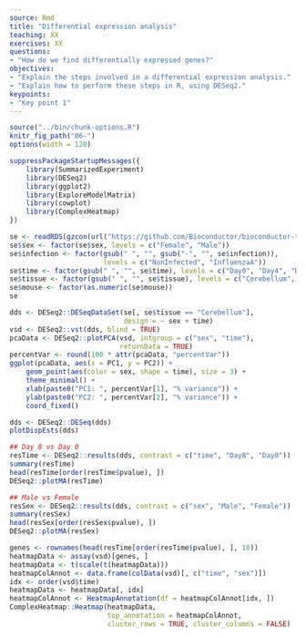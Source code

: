 ```yaml
---
source: Rmd
title: "Differential expression analysis"
teaching: XX
exercises: XX
questions:
- "How do we find differentially expressed genes?"
objectives:
- "Explain the steps involved in a differential expression analysis."
- "Explain how to perform these steps in R, using DESeq2."
keypoints:
- "Key point 1"
---
```


```r
source("../bin/chunk-options.R")
knitr_fig_path("06-")
options(width = 120)
```

```r
suppressPackageStartupMessages({
    library(SummarizedExperiment)
    library(DESeq2)
    library(ggplot2)
    library(ExploreModelMatrix)
    library(cowplot)
    library(ComplexHeatmap)
})
```

```r
se <- readRDS(gzcon(url("https://github.com/Bioconductor/bioconductor-teaching/blob/master/data/GSE96870/GSE96870_se.rds?raw=true")))
se$sex <- factor(se$sex, levels = c("Female", "Male"))
se$infection <- factor(gsub(" ", "", gsub("-", "", se$infection)),
                       levels = c("NonInfected", "InfluenzaA"))
se$time <- factor(gsub(" ", "", se$time), levels = c("Day0", "Day4", "Day8"))
se$tissue <- factor(gsub(" ", "", se$tissue), levels = c("Cerebellum", "Spinalcord"))
se$mouse <- factor(as.numeric(se$mouse))
se
```

```r
dds <- DESeq2::DESeqDataSet(se[, se$tissue == "Cerebellum"],
                            design = ~ sex + time)
vsd <- DESeq2::vst(dds, blind = TRUE)
pcaData <- DESeq2::plotPCA(vsd, intgroup = c("sex", "time"),
                           returnData = TRUE)
percentVar <- round(100 * attr(pcaData, "percentVar"))
ggplot(pcaData, aes(x = PC1, y = PC2)) +
    geom_point(aes(color = sex, shape = time), size = 3) +
    theme_minimal() +
    xlab(paste0("PC1: ", percentVar[1], "% variance")) +
    ylab(paste0("PC2: ", percentVar[2], "% variance")) +
    coord_fixed()
```

```r
dds <- DESeq2::DESeq(dds)
plotDispEsts(dds)

## Day 8 vs Day 0
resTime <- DESeq2::results(dds, contrast = c("time", "Day8", "Day0"))
summary(resTime)
head(resTime[order(resTime$pvalue), ])
DESeq2::plotMA(resTime)

## Male vs Female
resSex <- DESeq2::results(dds, contrast = c("sex", "Male", "Female"))
summary(resSex)
head(resSex[order(resSex$pvalue), ])
DESeq2::plotMA(resSex)
```

```r
genes <- rownames(head(resTime[order(resTime$pvalue), ], 10))
heatmapData <- assay(vsd)[genes, ]
heatmapData <- t(scale(t(heatmapData)))
heatmapColAnnot <- data.frame(colData(vsd)[, c("time", "sex")])
idx <- order(vsd$time)
heatmapData <- heatmapData[, idx]
heatmapColAnnot <- HeatmapAnnotation(df = heatmapColAnnot[idx, ])
ComplexHeatmap::Heatmap(heatmapData,
                        top_annotation = heatmapColAnnot,
                        cluster_rows = TRUE, cluster_columns = FALSE)
```

